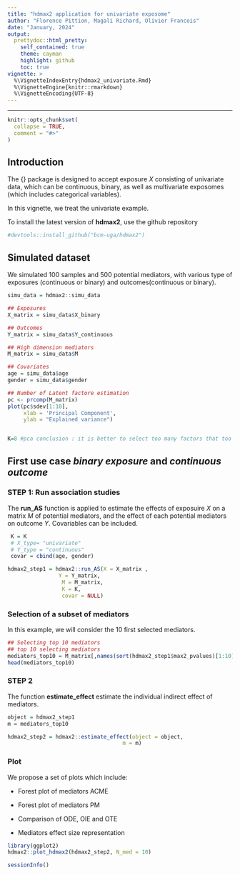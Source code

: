```yaml
---
title: "hdmax2 application for univariate exposome"
author: "Florence Pittion, Magali Richard, Olivier Francois"
date: "January, 2024"
output:
  prettydoc::html_pretty:
    self_contained: true
    theme: cayman
    highlight: github
    toc: true
vignette: >
  %\VignetteIndexEntry{hdmax2_univariate.Rmd}
  %\VignetteEngine{knitr::rmarkdown}
  %\VignetteEncoding{UTF-8}
---
```


---

```r
knitr::opts_chunk$set(
  collapse = TRUE,
  comment = "#>"
)
```



## Introduction 

The {\tt hdmax2} package is designed to accept exposure $X$ consisting of univariate data, which can be continuous, binary, as well as multivariate exposomes (which includes categorical variables). 

In this vignette, we treat the univariate example.

To install the latest version of **hdmax2**, use the github repository 

```r
#devtools::install_github("bcm-uga/hdmax2")
```


## Simulated dataset

We simulated 100 samples and 500 potential mediators, with various type of exposures (continuous or binary) and outcomes(continuous or binary).


```r

simu_data = hdmax2::simu_data

## Exposures
X_matrix = simu_data$X_binary

## Outcomes
Y_matrix = simu_data$Y_continuous

## High dimension mediators
M_matrix = simu_data$M

## Covariates
age = simu_data$age
gender = simu_data$gender

## Number of Latent factore estimation
pc <- prcomp(M_matrix)
plot(pc$sdev[1:10],
     xlab = 'Principal Component',
     ylab = "Explained variance")


K=8 #pca conclusion : it is better to select too many factors that too few
```


## First use case  *binary exposure* and *continuous outcome*

### STEP 1: Run association studies

The **run_AS** function is applied to estimate the effects of exposuire $X$ on a matrix $M$ of potential mediators, and the effect of each potential mediators on outcome $Y$. Covariables can be included. 

```r

 
 K = K
 # X_type= "univariate"
 # Y_type = "continuous"
 covar = cbind(age, gender)

hdmax2_step1 = hdmax2::run_AS(X = X_matrix ,
                Y = Y_matrix,
                 M = M_matrix, 
                 K = K,
                 covar = NULL)

```

### Selection of a subset of mediators

In this example, we will consider the 10 first selected mediators.


```r
## Selecting top 10 mediators
## top 10 selecting mediators
mediators_top10 = M_matrix[,names(sort(hdmax2_step1$max2_pvalues)[1:10])]
head(mediators_top10)

```

### STEP 2
The function **estimate_effect** estimate the individual indirect effect of mediators.

```r
object = hdmax2_step1
m = mediators_top10

hdmax2_step2 = hdmax2::estimate_effect(object = object,
                                    m = m)

```


### Plot

We propose a set of plots which include:

- Forest plot of mediators ACME

- Forest plot of mediators PM 

- Comparison of ODE, OIE and OTE

- Mediators effect size representation


```r
library(ggplot2)
hdmax2::plot_hdmax2(hdmax2_step2, N_med = 10)

```



```r
sessionInfo()
```